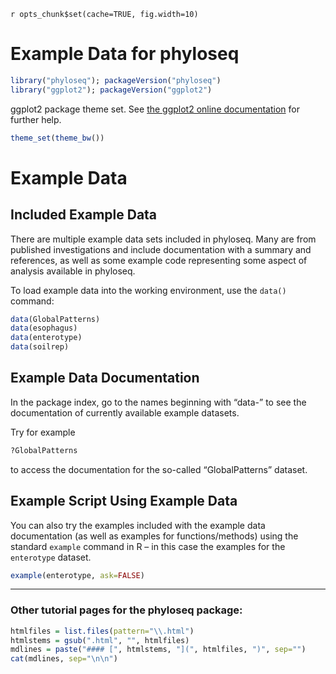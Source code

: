 `r opts_chunk$set(cache=TRUE, fig.width=10)`
<link href="http://joey711.github.com/phyloseq/markdown.css" rel="stylesheet"></link>

# Example Data for phyloseq

```r
library("phyloseq"); packageVersion("phyloseq")
library("ggplot2"); packageVersion("ggplot2")
```

ggplot2 package theme set. See [the ggplot2 online documentation](http://docs.ggplot2.org/current/) for further help.

```r
theme_set(theme_bw())
```


# Example Data
## Included Example Data
There are multiple example data sets included in phyloseq. Many are from published investigations and include documentation with a summary and references, as well as some example code representing some aspect of analysis available in phyloseq.

To load example data into the working environment, use the `data()` command:

```r
data(GlobalPatterns)
data(esophagus)
data(enterotype)
data(soilrep)
```

## Example Data Documentation
In the package index, go to the names beginning with "data-" to see the documentation of currently available example datasets.

Try for example

```r
?GlobalPatterns
```

to access the documentation for the so-called "GlobalPatterns" dataset.

## Example Script Using Example Data
You can also try the examples included with the example data documentation (as well as examples for functions/methods) using the standard `example` command in R -- in this case the examples for the `enterotype` dataset.

```r
example(enterotype, ask=FALSE)
```



---

### Other tutorial pages for the phyloseq package:

```r
htmlfiles = list.files(pattern="\\.html")
htmlstems = gsub(".html", "", htmlfiles)
mdlines = paste("#### [", htmlstems, "](", htmlfiles, ")", sep="")
cat(mdlines, sep="\n\n")
```
